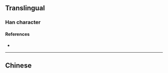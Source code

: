 {{also|瀟}}
{{character info/new}}
==Translingual==

===Han character===
{{Han char|rn=85|rad=水|as=11|sn=14|four=|canj=ETLX,XETLX|ids=⿰氵萧}}

====References====
* {{Han ref|kx=0652.321|hdz=31716.040|uh=6F47|ud=28487}}

----

==Chinese==
{{zh-see|瀟}}